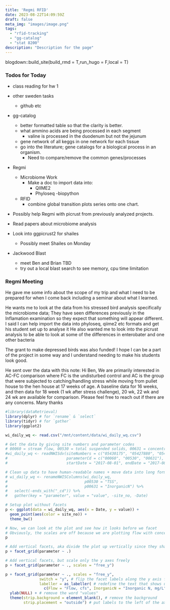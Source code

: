 ```yaml
---
title: 'Regmi RFID'
date: 2023-08-22T14:09:59Z
draft: false
meta_img: "images/image.png"
tags:
  - "rfid-tracking"
  - "gg-catalog"
  - "stat 8200"
description: "Description for the page"
---
```


blogdown::build_site(build_rmd = T,run_hugo = F,local = T)

### Todos for Today

- class
  reading for hw 1
  
- other sweden tasks
  - github etc
  
- gg-catalog
  - better formatted table so that the clarity is better.
  - what ammino acids are being processed in each segment
    - valine is processed in the duodenum but not the jejunum
  - gene network of all keggs in one network for each tissue
  - go into the literature; gene catalogs for a biological process in an organism.
      - Need to compare/remove the common genes/processes 
- Regmi
  - Microbiome Work
    - Make a doc to import data into:
      - QIIME2
      - Phyloseq
      -biopython
  - RFID
    - combine global transition plots series onto one chart. 
 
- Possibly help Regmi with picrust from previously analyzed projects. 
 
- Read papers about microbiome analysis

- Look into ggpicrust2 for shailes
  - Possibly meet Shailes on Monday
  
- Jackwood Blast
  - meet Ben and Brian TBD
  - try out a local blast search to see memory, cpu time limitation
  
### Regmi Meeting

He gave me some info about the scope of my trip and what I need to be prepared for when I come back including a seminar about what I learned. 

He wants me to look at the data from his stressed bird analysis specifically the microbiome data; They have seen differences previously in the Inflamation examination so they expect that something will appear different. 
I said I can help import the data into phyloseq, qiime2 etc formats and get his student set up to analyse it
He also wanted me to look into the picrust analysis to be able to look at some of the differences in enterobater and one other bacteria

The grant to make depressed birds was also funded! I hope I can be a part of the project in some way and I understand needing to make his students look good. 

He sent over the data with this note:
  Hi Ben, We are primarily interested in AC-FC comparison where FC is the undisturbed control and AC is the group that were subjected to catching/handling stress while moving from pullet house  to the hen house at 17 weeks of age. A baseline data for 16 weeks, and then data for 18 week (1 wk after stress challenge), 20 wk, 22 wk and 24 wk are available for comparison. Please feel free to reach out if there are any concerns.
Many thanks 


```r
#library(dataRetrieval)
library(dplyr) # for `rename` & `select`
library(tidyr) # for `gather`
library(ggplot2)

wi_daily_wq <- read.csv("/mnt/content/data/wi_daily_wq.csv")

# Get the data by giving site numbers and parameter codes
# 00060 = stream flow, 00530 = total suspended solids, 00631 = concentration of inorganic nitrogen
#wi_daily_wq <- readNWISdv(siteNumbers = c("05430175", "05427880", "05427927"),
#                          parameterCd = c("00060", "00530", "00631"),
#                          startDate = "2017-08-01", endDate = "2017-08-31")

# Clean up data to have human-readable names + move data into long format
# wi_daily_wq <- renameNWISColumns(wi_daily_wq,
#                                  p00530 = "TSS",
#                                  p00631 = "InorganicN") %>%
#   select(-ends_with("_cd")) %>%
#   gather(key = "parameter", value = "value", -site_no, -Date)

# Setup plot without facets
p <- ggplot(data = wi_daily_wq, aes(x = Date, y = value)) +
  geom_point(aes(color = site_no)) +
  theme_bw()

# Now, we can look at the plot and see how it looks before we facet
# Obviously, the scales are off because we are plotting flow with concentrations
p

# Add vertical facets, aka divide the plot up vertically since they share an x axis
p + facet_grid(parameter ~ .)

# Add vertical facets, but scale only the y axes freely
p + facet_grid(parameter ~ ., scales = "free_y")

p + facet_grid(parameter ~ ., scales = "free_y",
               switch = "y", # flip the facet labels along the y axis from the right side to the left
               labeller = as_labeller( # redefine the text that shows up for the facets
                 c(Flow = "Flow, cfs", InorganicN = "Inorganic N, mg/L", TSS = "TSS, mg/L"))) +
  ylab(NULL) + # remove the word "values"
  theme(strip.background = element_blank(), # remove the background
        strip.placement = "outside") # put labels to the left of the axis text
```
